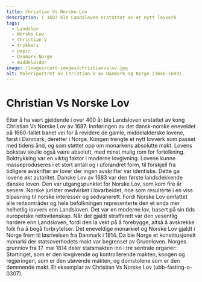 ```yaml
---
title: Christian Vs Norske Lov
description: I 1687 ble Landsloven erstattet av et nytt lovverk
tags:
  - Landslov
  - Norske Lov
  - Christian V
  - trykkeri
  - papir
  - Danmark-Norge
  - middelalder
image: /images/card-images/christianvslov.jpg
alt: Maleriportret av Christian V av Danmark og Norge (1646-1699).
---
```



# Christian Vs Norske Lov

<Container stil="initial side">
    Etter å ha vært gjeldende i over 400 år ble Landsloven erstattet av kong Christian Vs Norske Lov av 1687. Innføringen av det dansk-norske eneveldet på 1660-tallet banet vei for å revidere de gamle, middelalderske lovene, først i Danmark, deretter i Norge. Kongen trengte et nytt lovverk som passet med tidens ånd, og som støttet opp om monarkens absolutte makt. Lovens bokstav skulle også være absolutt, med minst mulig rom for fortolkning. Boktrykking var en viktig faktor i moderne lovgivning. Lovene kunne masseproduseres i et stort antall og i uforandret form, til forskjell fra tidligere avskrifter av lover der ingen avskrifter var identiske. Dette ga lovene økt autoritet. Danske Lov av 1683 var den første landsdekkende danske loven. Den var utgangspunktet for Norske Lov, som kom fire år senere. Norske jurister medvirket i lovarbeidet, noe som resulterte i en viss tilpasning til norske interesser og sedvanerett. Fordi Norske Lov omfattet alle rettsområder og hele befolkningen representerte den et enda mer helhetlig lovverk enn Landsloven. Det var en moderne lov, basert på sin tids europeiske rettsvitenskap. Når det gjaldt strafferett var den vesentlig hardere enn Landsloven, fordi den la vekt på å forebygge, altså å avskrekke folk fra å begå forbrytelser. Det eneveldige monarkiet og Norske Lov gjaldt i Norge frem til løsrivelsen fra Danmark i 1814. Da ble Norge et konstitusjonelt monarki der statsoverhodets makt var begrenset av Grunnloven. Norges grunnlov fra 17. mai 1814 deler statsmakten inn i tre sentrale organer: Stortinget, som er den lovgivende og kontrollerende makten, kongen og regjeringen, som er den utøvende makten, og domstolene som er den dømmende makt.
</Container>

<Work id="ubb-fasting-o-0307" marcus="https://marcus.uib.no/instance/book/ubb-fasting-o-0307.html">
Et eksemplar av Christian Vs Norske Lov (ubb-fasting-o-0307).
</Work>
<Spacer height={170}/>
